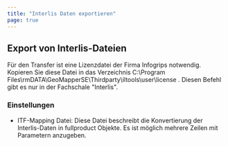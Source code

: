 ```yaml
---
title: "Interlis Daten exportieren"
page: true
---
```

## Export von Interlis-Dateien

<Warning>
F&#252;r den Transfer ist eine Lizenzdatei der Firma Infogrips notwendig. Kopieren Sie diese Datei in das Verzeichnis  <Border>C:\Program Files\rmDATA\GeoMapperSE\Thirdparty\iltools\user\license</Border> .  
</Warning>


<Warning>
Diesen Befehl gibt es nur in der Fachschale &quot;Interlis&quot;. 
</Warning>


### Einstellungen

- <Bold> ITF-Mapping Datei: </Bold>  Diese Datei beschreibt die Konvertierung der Interlis-Daten in <Placeholder>fullproduct</Placeholder> Objekte. Es ist m&#246;glich mehrere Zeilen mit Parametern anzugeben.





